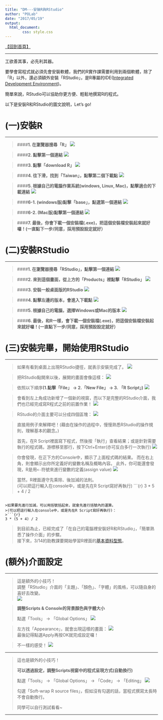 ```yaml
---
title: "DM---安裝R與RStudio"
author: "POLab"
date: "2017/05/19"
output: 
  html_document:
        css: style.css
---
```

<a href="https://github.com/PO-LAB/Data-Mining" target="_blank">【回到首頁】</a> 

------
   
工欲善其事，必先利其器。

要學會寫程式就必須先會安裝軟體，我們的R實作課需要利用到兩個軟體，除了「R」以外，還必須額外安裝「RStudio」，是R專屬的IDE(<a href="https://en.wikipedia.org/wiki/Integrated_development_environment" target="_blank">Integrated Development Environment</a>)。   

簡單來說，RStudio可以協助你更方便、輕鬆地撰寫R的程式。

以下是安裝R和RStudio的圖文說明，Let's go!  

# (一)安裝R   

------

>####**1. 在瀏覽器搜尋「R」**
<img src="1.png" />   

>####**2. 點擊第一個連結**
<img src="2.png" />   

>####**3. 點擊「download R」**
<img src="3.png" />   

>####**4. 往下滑，找到「Taiwan」，點擊第二個下載點**
<img src="4.png" />   

>####**5. 根據自己的電腦作業系統(windows, Linux, Mac)，點擊適合的下載連結**
<img src="5.png" />   

>####**6-1. (windows版)點擊「base」，點選第一個連結**
<img src="6-1.png" />   

>####**6-2. (Mac版)點擊第一個連結**
<img src="6-2.png" />   

>####**7. 最後，你會下載一個安裝檔(.exe)，把這個安裝檔安裝起來就好囉！(一直點下一步/同意，採用預設設定就好）**


# (二)安裝RStudio   

------

>####**1. 在瀏覽器搜尋「RStudio」，點擊第一個連結**
<img src="7.png" />    

>####**2. 來到這個畫面，從上方的「Products」裡點擊「RStudio」**
<img src="8.png" />   

>####**3. 安裝一般桌面版的RStudio**
<img src="9.png" />   

>####**4. 點擊左邊的版本，會進入下載點**
<img src="10.png" />    

>####**5. 根據自己的電腦，選擇Windows或Mac的版本**
<img src="11.png" />   

>####**6. 最後，和R一樣，會下載一個安裝檔(.exe)，把這個安裝檔安裝起來就好囉！(一直點下一步/同意，採用預設設定就好）**

# (三)安裝完畢，開始使用RStudio   

------

>如果有看到桌面上出現RStudio捷徑，就表示安裝完成了。
<img src="12.png" />   

>把RStudio點開來以後，展開的畫面會像這樣：
<img src="13.png" />   

>依照以下順序**(1.點擊「File」 -> 2.「New File」 -> 3. 「R Script」)**
<img src="14.png" />   

>會看到左上角成功新增了一個新的視窗，而以下是完整的RStudio介面，我們也已經完成寫R程式之前的前置作業！
<img src="15.png" />   

>RStudio的介面主要可以分成四個區塊：
<img src="16.png" />   

>直接用例子來解釋吧！(藉由在操作的過程中，慢慢熟悉RStudio的操作規則，理解基本的觀念。)   
>   
>   
>首先，在R Script裡面寫下程式，然後按「執行」查看結果；或是針對需要執行的程式碼，游標移至那行，按下Ctrl+Enter(亦可反白多行一次執行) 
<img src="17.png" />   



>你會發現，在正下方的Console中，顯示了上面程式碼的結果。
>而在右上角，則會顯示出你所定義好的變數名稱及概略內容。
>此外，你可能還會發現，R是用```<-```符號來進行變數的定義(assign value)
<img src="18.png" />   

>當然，R裡面遵守先乘除、後加減的法則。   
>(可以把這行輸入在console中，或是先在R Script寫好再執行)
>```{r}
3 * 5 + 4 / 2
```

>如果要先進行加減，可以用括號括起來，就會先進行括號內的運算。   
>(可以把這行輸入在console中，或是先在R Script寫好再執行)：
>```{r}
3 * (5 + 4) / 2
```

>到目前為止，已經完成了「在自己的電腦裡安裝好R和RStudio」，「簡單熟悉了操作介面」的步驟。   
>接下來，3/14的助教課要開始學習R裡面的<a href="http://rpubs.com/skydome20/R-Note2-dataType" target="_blank">基本資料型態</a>。   


# (額外)介面設定

------

>這是額外的小技巧！   
>調整「RStudio」介面的「主題」、「顏色」、「字體」的風格，可以隨自身的喜好去改變。   
<img src="19.png" />   

>**調整Scripts & Console的背景顏色與字體大小**
>
>點選「Tools」 -> 「Global Options」
<img src="20.png" />

>左方找「Appearance」，就會出現這樣的畫面：
<img src="21.png" />  
>最後記得點選Apply再按OK就完成設定囉！

>不一樣的感受！
<img src="22.png" />  

------

>這也是額外的小技巧！
>
>**可以透過設定，調整Scripts視窗中的程式呈現方式(自動換行)**
>
>點選「Tools」 -> 「Global Options」 -> 「Code」 -> 「Editing」
<img src="23.png" />
>
>
>勾選「Soft-wrap R source files」，假如沒有勾選的話，當程式撰寫太長時不會自動換行。
>
>同學可以自行測試看看~

------

